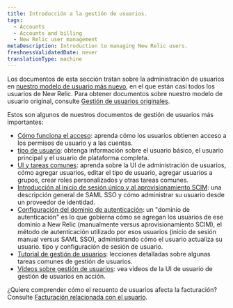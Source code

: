```yaml
---
title: Introducción a la gestión de usuarios.
tags:
  - Accounts
  - Accounts and billing
  - New Relic user management
metaDescription: Introduction to managing New Relic users.
freshnessValidatedDate: never
translationType: machine
---
```


Los documentos de esta sección tratan sobre la administración de usuarios en [nuestro modelo de usuario más nuevo](/docs/accounts/original-accounts-billing/original-product-based-pricing/overview-user-models), en el que están casi todos los usuarios de New Relic. Para obtener documentos sobre nuestro modelo de usuario original, consulte [Gestión de usuarios originales](/docs/accounts/original-accounts-billing/original-users-roles).

Estos son algunos de nuestros documentos de gestión de usuarios más importantes:

* [Cómo funciona el acceso](/docs/accounts/accounts-billing/new-relic-one-user-management/user-management-concepts): aprenda cómo los usuarios obtienen acceso a los permisos de usuario y a las cuentas.
* [tipo de usuario](/docs/accounts/accounts-billing/new-relic-one-user-management/user-type): obtenga información sobre el usuario básico, el usuario principal y el usuario de plataforma completa.
* [UI y tareas comunes](/docs/accounts/accounts-billing/new-relic-one-user-management/user-management-ui-and-tasks/): aprenda sobre la UI de administración de usuarios, cómo agregar usuarios, editar el tipo de usuario, agregar usuarios a grupos, crear roles personalizados y otras tareas comunes.
* [Introducción al inicio de sesión único y al aprovisionamiento SCIM](/docs/accounts/accounts-billing/new-relic-one-user-management/introduction-saml-scim): una descripción general de SAML SSO y cómo administrar su usuario desde un proveedor de identidad.
* [Configuración del dominio de autenticación](/docs/accounts/accounts-billing/new-relic-one-pricing-users/configure-authentication-domains): un "dominio de autenticación" es lo que gobierna cómo se agregan los usuarios de ese dominio a New Relic (manualmente versus aprovisionamiento SCIM), el método de autenticación utilizado por esos usuarios (inicio de sesión manual versus SAML SSO), administrando cómo el usuario actualiza su usuario. tipo y configuración de sesión de usuario.
* [Tutorial de gestión de usuarios](/docs/accounts/accounts-billing/new-relic-one-user-management/tutorial-add-new-user-groups-roles-new-relic-one-user-model): lecciones detalladas sobre algunas tareas comunes de gestión de usuarios.
* [Vídeos sobre gestión de usuarios](/docs/accounts/accounts-billing/new-relic-one-user-management/user-mgmt-videos): vea vídeos de la UI de usuario de gestión de usuarios en acción.

¿Quiere comprender cómo el recuento de usuarios afecta la facturación? Consulte [Facturación relacionada con el usuario](/docs/accounts/accounts-billing/new-relic-one-pricing-users/new-relic-one-pricing-billing#user-count).